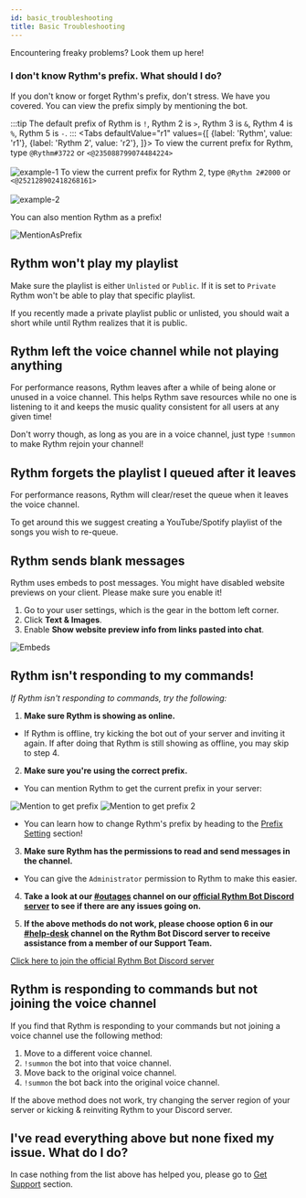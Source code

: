 ```yaml
---
id: basic_troubleshooting
title: Basic Troubleshooting
---
```



Encountering freaky problems? Look them up here!

### I don't know Rythm's prefix. What should I do?
If you don't know or forget Rythm's prefix, don't stress. We have you covered. You can view the prefix simply by mentioning the bot.

:::tip
The default prefix of Rythm is `!`, Rythm 2 is `>`, Rythm 3 is `&`, Rythm 4 is `%`, Rythm 5 is `-`.
:::
<Tabs
  defaultValue="r1"
  values={[
    {label: 'Rythm', value: 'r1'},
    {label: 'Rythm 2', value: 'r2'},
  ]}>
  <TabItem value="r1"> To view the current prefix for Rythm, type <code>@Rythm#3722</code> or <code>&lt;@235088799074484224&gt;</code><br/><br/>
    <img src="/docs/img/docs/basic-troubleshooting/rythm-1.png" alt="example-1"/>
  </TabItem>
  <TabItem value="r2"> To view the current prefix for Rythm 2, type <code>@Rythm 2#2000</code> or <code>&lt;@252128902418268161&gt;</code><br/><br/>
    <img src="/docs/img/docs/basic-troubleshooting/rythm-2.png" alt="example-2"/>
  </TabItem>
</Tabs>

You can also mention Rythm as a prefix!

![MentionAsPrefix](/img/docs/basic-troubleshooting/mention-as-prefix.png)
## Rythm won't play my playlist
Make sure the playlist is either `Unlisted` or `Public`. If it is set to `Private` Rythm won't be able to play that specific playlist.

If you recently made a private playlist public or unlisted, you should wait a short while until Rythm realizes that it is public.

## Rythm left the voice channel while not playing anything
For performance reasons, Rythm leaves after a while of being alone or unused in a voice channel.
This helps Rythm save resources while no one is listening to it and keeps the music quality consistent for all users at any given time!

Don't worry though, as long as you are in a voice channel, just type `!summon` to make Rythm rejoin your channel!

## Rythm forgets the playlist I queued after it leaves
For performance reasons, Rythm will clear/reset the queue when it leaves the voice channel.

To get around this we suggest creating a YouTube/Spotify playlist of the songs you wish to re-queue.

## Rythm sends blank messages
Rythm uses embeds to post messages. You might have disabled website previews on your client. Please make sure you enable it!

1. Go to your user settings, which is the gear in the bottom left corner.
2. Click **Text & Images**.
3. Enable **Show website preview info from links pasted into chat**.

![Embeds](/img/docs/basic-troubleshooting/embeds.png)

## Rythm isn't responding to my commands!
*If Rythm isn't responding to commands, try the following:*

1. **Make sure Rythm is showing as online.**
  - If Rythm is offline, try kicking the bot out of your server and inviting it again. If after doing that Rythm is still showing as offline, you may skip to step 4.

2. **Make sure you're using the correct prefix.**
  - You can mention Rythm to get the current prefix in your server: <br/>

  ![Mention to get prefix](/img/docs/basic-troubleshooting/prefix.png) ![Mention to get prefix 2](/img/docs/basic-troubleshooting/prefix-2.png)

  - You can learn how to change Rythm's prefix by heading to the [Prefix Setting](/settings#prefix) section!

3. **Make sure Rythm has the permissions to read and send messages in the channel.**
  - You can give the `Administrator` permission to Rythm to make this easier.

4. **Take a look at our [#outages](https://discord.com/channels/231471142685245440/359311833653313546) channel on our [official Rythm Bot Discord server](https://rythmbot.co/support) to see if there are any issues going on.**

5. **If the above methods do not work, please choose option 6 in our [#help-desk](https://discord.com/channels/231471142685245440/359355279004925954) channel on the Rythm Bot Discord server to receive assistance from a member of our Support Team.**

[Click here to join the official Rythm Bot Discord server](https://rythmbot.co/support)

## Rythm is responding to commands but not joining the voice channel
If you find that Rythm is responding to your commands but not joining a voice channel use the following method:

1. Move to a different voice channel.
2. `!summon` the bot into that voice channel.
3. Move back to the original voice channel.
4. `!summon` the bot back into the original voice channel.

If the above method does not work, try changing the server region of your server or kicking & reinviting Rythm to your Discord server.

## I've read everything above but none fixed my issue. What do I do?

In case nothing from the list above has helped you, please go to [Get Support](/get_support) section.
